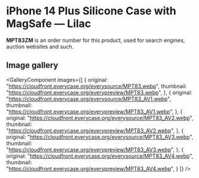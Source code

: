 
# iPhone 14 Plus Silicone Case with MagSafe — Lilac

<Callout type='info' emoji='👉🏻'>**MPT83ZM** is an order number for this product, used for search engines, auction websites and such.</Callout>

## Image gallery

<GalleryComponent
    images={[
      {
        original: "https://cloudfront.everycase.org/everysource/MPT83.webp",
        thumbnail: "https://cloudfront.everycase.org/everypreview/MPT83.webp",
      },
      {
        original: "https://cloudfront.everycase.org/everysource/MPT83_AV1.webp",
        thumbnail: "https://cloudfront.everycase.org/everypreview/MPT83_AV1.webp",
      },
      {
        original: "https://cloudfront.everycase.org/everysource/MPT83_AV2.webp",
        thumbnail: "https://cloudfront.everycase.org/everypreview/MPT83_AV2.webp",
      },
      {
        original: "https://cloudfront.everycase.org/everysource/MPT83_AV3.webp",
        thumbnail: "https://cloudfront.everycase.org/everypreview/MPT83_AV3.webp",
      },
      {
        original: "https://cloudfront.everycase.org/everysource/MPT83_AV4.webp",
        thumbnail: "https://cloudfront.everycase.org/everypreview/MPT83_AV4.webp",
      }
    ]}
  />
